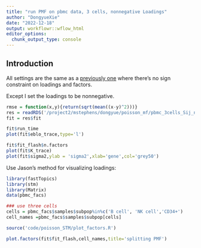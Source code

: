 ```yaml
---
title: "run PMF on pbmc data, 3 cells, nonnegative Loadings"
author: "DongyueXie"
date: "2022-12-18"
output: workflowr::wflow_html
editor_options:
  chunk_output_type: console
---
```


## Introduction

All settings are the same as a [previously one](run_PMF_on_pbmc_3cells.html) where there's no sign constraint on loadings and factors.

Except I set the loadings to be nonnegative.

```r
rmse = function(x,y){return(sqrt(mean((x-y)^2)))}
res = readRDS('/project2/mstephens/dongyue/poisson_mf/pbmc_3cells_Sij_nonnegativeL.rds')
fit = res$fit
```

```r
fit$run_time
plot(fit$eblo_trace,type='l')
```


```r
fit$fit_flash$n.factors
plot(fit$K_trace)
plot(fit$sigma2,ylab = 'sigma2',xlab='gene',col='grey50')
```

Use Jason's method for visualizing loadings:

```r
library(fastTopics)
library(stm)
library(Matrix)
data(pbmc_facs)

### use three cells
cells = pbmc_facs$samples$subpop%in%c('B cell', 'NK cell','CD34+')
cell_names =pbmc_facs$samples$subpop[cells]
```

```r
source('code/poisson_STM/plot_factors.R')
```

```r
plot.factors(fit$fit_flash,cell_names,title='splitting PMF')
```

